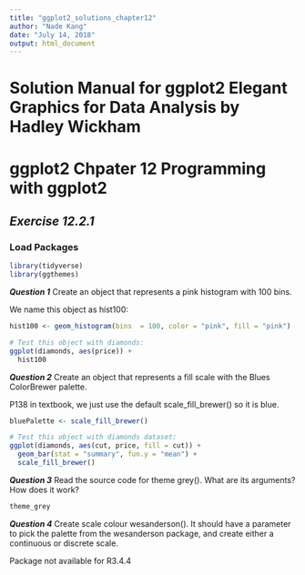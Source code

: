 ```yaml
---
title: "ggplot2_solutions_chapter12"
author: "Nade Kang"
date: "July 14, 2018"
output: html_document
---
```


# Solution Manual for ggplot2 Elegant Graphics for Data Analysis by Hadley Wickham
# ggplot2 Chpater 12 Programming with ggplot2

## *Exercise 12.2.1*
### Load Packages
```r
library(tidyverse)
library(ggthemes)
```

**_Question 1_** Create an object that represents a pink histogram with 100 bins.

We name this object as hist100:
```r
hist100 <- geom_histogram(bins  = 100, color = "pink", fill = "pink")

# Test this object with diamonds:
ggplot(diamonds, aes(price)) +
  hist100
```


**_Question 2_** Create an object that represents a fill scale with the Blues ColorBrewer
palette.

P138 in textbook, we just use the default scale_fill_brewer() so it is blue.

```r
bluePalette <- scale_fill_brewer()

# Test this object with diamonds dataset:
ggplot(diamonds, aes(cut, price, fill = cut)) +
  geom_bar(stat = "summary", fun.y = "mean") +
  scale_fill_brewer()
```


**_Question 3_** Read the source code for theme grey(). What are its arguments? How does
it work?

```r
theme_grey
```


**_Question 4_** Create scale colour wesanderson(). It should have a parameter to pick the
palette from the wesanderson package, and create either a continuous or
discrete scale.

Package not available for R3.4.4

